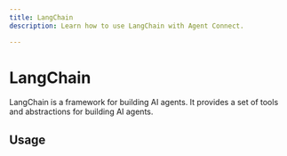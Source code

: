 ```yaml
---
title: LangChain
description: Learn how to use LangChain with Agent Connect.

---
```


# LangChain

LangChain is a framework for building AI agents. It provides a set of tools and abstractions for building AI agents.

## Usage
